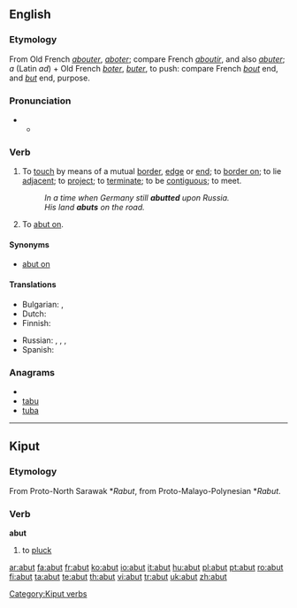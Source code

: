 ==English==

===Etymology===
From Old French ''[[abouter]]'', ''[[aboter]]''; compare French ''[[aboutir]]'', and also ''[[abuter]]''; ''a'' (Latin ''ad'') + Old French ''[[boter]]'', ''[[buter]]'', to push: compare French ''[[bout]]'' end, and ''[[but]]'' end, purpose.

===Pronunciation===
* {{a|RP}}
** {{IPA|/əˈbʌt/}}

===Verb===
{{en-verb|abut|t|ing}}

# {{intransitive}} To [[touch]] by means of a mutual [[border]], [[edge]] or [[end]];  to [[border on]]; to lie [[adjacent]]; to [[project]]; to [[terminate]]; to be [[contiguous]]; to meet.
#: ''In a time when Germany still '''abutted''' upon Russia.''
#: ''His land '''abuts''' on the road.''
# {{transitive}} To [[abut on]].

====Synonyms====
* {{transitive}} [[abut on]]

====Translations====
{{trans-top|to border on}}
* Bulgarian: {{t+|bg|гранича}},  {{t|bg|опирам се о}}
* Dutch: {{t+|nl|grenzen}}
* Finnish: {{t-|fi|rajoittua}}
{{trans-mid}}
* Russian: {{t+|ru|граничить}}, {{t+|ru|примыкать}}, {{t+|ru|прилегать}}, {{t+|ru|упираться}}
* Spanish: {{t-|es|bordear}}
{{trans-bottom}}

===Anagrams===
* {{alphagram|abtu}}
* [[tabu#English|tabu]]
* [[tuba#English|tuba]]


----

==Kiput==

===Etymology===
From Proto-North Sarawak *''Rabut'', from Proto-Malayo-Polynesian *''Rabut''.

===Verb===
'''abut'''

# to [[pluck]]

[[Category:Kiput verbs]]

[[ar:abut]]
[[fa:abut]]
[[fr:abut]]
[[ko:abut]]
[[io:abut]]
[[it:abut]]
[[hu:abut]]
[[pl:abut]]
[[pt:abut]]
[[ro:abut]]
[[fi:abut]]
[[ta:abut]]
[[te:abut]]
[[th:abut]]
[[vi:abut]]
[[tr:abut]]
[[uk:abut]]
[[zh:abut]]